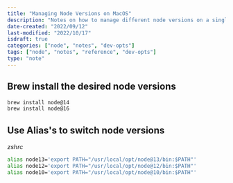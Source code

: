 ```yaml
---
title: "Managing Node Versions on MacOS"
description: "Notes on how to manage different node versions on a single machine"
date-created: "2022/09/12"
last-modified: "2022/10/17"
isdraft: true
categories: ["node", "notes", "dev-opts"]
tags: ["node", "notes", "reference", "dev-opts"]
type: "note"
---
```


## Brew install the desired node versions

```sh
brew install node@14
brew install node@16
```

## Use Alias's to switch node versions

_zshrc_

```sh
alias node13='export PATH="/usr/local/opt/node@13/bin:$PATH"'
alias node12='export PATH="/usr/local/opt/node@12/bin:$PATH"'
alias node10='export PATH="/usr/local/opt/node@10/bin:$PATH"'

```
